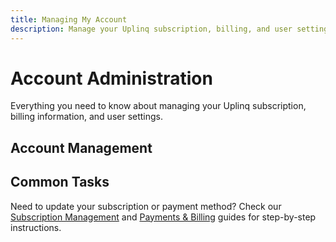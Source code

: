 ```yaml
---
title: Managing My Account
description: Manage your Uplinq subscription, billing, and user settings
---
```


# Account Administration

Everything you need to know about managing your Uplinq subscription, billing information, and user settings.

## Account Management

<Cards>
  <Card title="Subscription Management" href="/docs/managing-my-account/subscription" icon="package" />
  <Card title="Payments & Billing" href="/docs/managing-my-account/billing" icon="credit-card" />
  <Card title="User & Account Settings" href="/docs/managing-my-account/user-settings" icon="settings" />
</Cards>

## Common Tasks

Need to update your subscription or payment method? Check our [Subscription Management](/docs/managing-my-account/subscription) and [Payments & Billing](/docs/managing-my-account/billing) guides for step-by-step instructions.